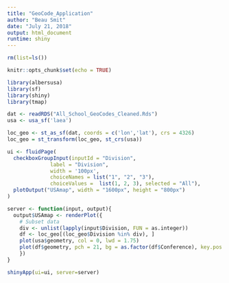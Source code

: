 ```yaml
---
title: "GeoCode_Application"
author: "Beau Smit"
date: "July 21, 2018"
output: html_document
runtime: shiny
---
```


```r
rm(list=ls())

knitr::opts_chunk$set(echo = TRUE)

library(albersusa)
library(sf)
library(shiny)
library(tmap)
```

```r
dat <- readRDS("All_School_GeoCodes_Cleaned.Rds")
usa <- usa_sf('laea')

loc_geo <- st_as_sf(dat, coords = c('lon','lat'), crs = 4326)
loc_geo = st_transform(loc_geo, st_crs(usa))

ui <- fluidPage(
  checkboxGroupInput(inputId = "Division",
              label = "Division",
              width = '100px',
              choiceNames = list("1", "2", "3"), 
              choiceValues =  list(1, 2, 3), selected = "All"),
  plotOutput("USAmap", width = "1600px", height = "800px")
)

server <- function(input, output){
  output$USAmap <- renderPlot({
    # Subset data
    div <- unlist(lapply(input$Division, FUN = as.integer))
    df <- loc_geo[(loc_geo$Division %in% div), ]
    plot(usa$geometry, col = 0, lwd = 1.75)
    plot(df$geometry, pch = 21, bg = as.factor(df$Conference), key.pos = 1, add = T)
    })
}

shinyApp(ui=ui, server=server)
```

